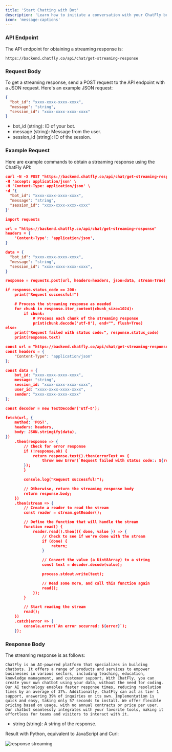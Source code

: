 ```yaml
---
title: 'Start Chatting with Bot'
description: 'Learn how to initiate a conversation with your ChatFly bot using streaming responses from the ChatFly API.'
icon: 'message-captions'
---
```


### API Endpoint

The API endpoint for obtaining a streaming response is:

```text
https://backend.chatfly.co/api/chat/get-streaming-response
```

### Request Body

To get a streaming response, send a POST request to the API endpoint with a JSON request. Here's an example JSON request:

```json
{
  "bot_id": "xxxx-xxxx-xxxx-xxxx",
  "message": "string",
  "session_id": "xxxx-xxxx-xxxx-xxxx"
}
```

- bot_id (string): ID of your bot.
- message (string): Message from the user.
- session_id (string): ID of the session.

### Example Request

Here are example commands to obtain a streaming response using the ChatFly API:

<CodeGroup>

```json curl
curl -N -X POST "https://backend.chatfly.co/api/chat/get-streaming-response" \
-H 'accept: application/json' \
-H 'Content-Type: application/json' \
-d '{
  "bot_id": "xxxx-xxxx-xxxx-xxxx",
  "message": "string",
  "session_id": "xxxx-xxxx-xxxx-xxxx"
}'
```

```json python
import requests

url = "https://backend.chatfly.co/api/chat/get-streaming-response"
headers = {
    'Content-Type': 'application/json',
}

data = {
  "bot_id": "xxxx-xxxx-xxxx-xxxx",
  "message": "string",
  "session_id": "xxxx-xxxx-xxxx-xxxx",
}

response = requests.post(url, headers=headers, json=data, stream=True)

if response.status_code == 200:
    print("Request successful!")

    # Process the streaming response as needed
    for chunk in response.iter_content(chunk_size=1024):
        if chunk:
            # Process each chunk of the streaming response
            print(chunk.decode('utf-8'), end="", flush=True)
else:
    print("Request failed with status code:", response.status_code)
    print(response.text)

```

```json fetch/javascript
const url = "https://backend.chatfly.co/api/chat/get-streaming-response";
const headers = {
    "Content-Type": "application/json"
};

const data = {
    bot_id: "xxxx-xxxx-xxxx-xxxx",
    message: "string",
    session_id: "xxxx-xxxx-xxxx-xxxx",
    user_id: "xxxx-xxxx-xxxx-xxxx",
    sender: "xxxx-xxxx-xxxx-xxxx"
};

const decoder = new TextDecoder('utf-8');

fetch(url, {
    method: 'POST',
    headers: headers,
    body: JSON.stringify(data),
})
    .then(response => {
        // Check for error response
        if (!response.ok) {
            return response.text().then(errorText => {
                throw new Error(`Request failed with status code:: ${response.status} - ${errorText}`);
        });
        }

        console.log("Request successful!");

        // Otherwise, return the streaming response body
        return response.body;
    })
    .then(stream => {
        // Create a reader to read the stream
        const reader = stream.getReader();

        // Define the function that will handle the stream
        function read() {
            reader.read().then(({ done, value }) => {
                // Check to see if we're done with the stream
                if (done) {
                    return;
                }

                // Convert the value (a Uint8Array) to a string
                const text = decoder.decode(value);

                process.stdout.write(text);

                // Read some more, and call this function again
                read();
            });
        }

        // Start reading the stream
        read();
    })
    .catch(error => {
        console.error(`An error occurred: ${error}`);
    });
```

</CodeGroup>


### Response Body

The streaming response is as follows:

```text
ChatFly is an AI-powered platform that specializes in building chatbots. It offers a range of products and services to empower businesses in various sectors, including teaching, education, knowledge management, and customer support. With ChatFly, you can create your own chatbot using your data, without the need for coding. Our AI technology enables faster response times, reducing resolution times by an average of 37%. Additionally, ChatFly can act as tier 1 support, answering 39% of inquiries on its own. Implementation is quick and easy, taking only 57 seconds to install. We offer flexible pricing based on usage, with no annual contracts or price per user. Our chatbot seamlessly integrates with your favorite tools, making it effortless for teams and visitors to interact with it.
```

- string (string): A string of the response.

Result with Python, equivalent to JavaScript and Curl:


<img src="/images/streaming-response.gif" alt="response streaming" />
